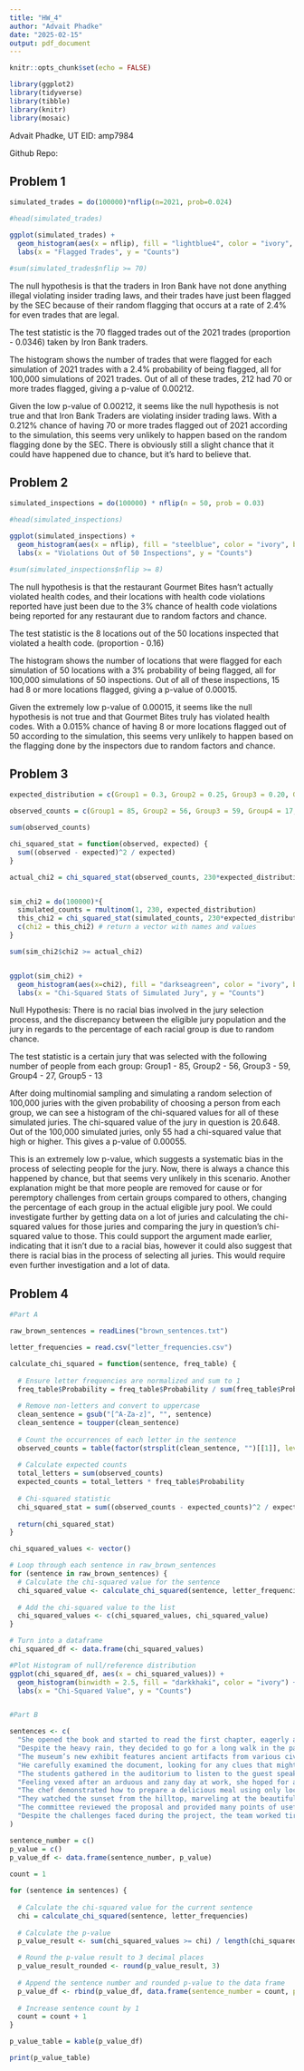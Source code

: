 ```yaml
---
title: "HW_4"
author: "Advait Phadke"
date: "2025-02-15"
output: pdf_document
---
```


```r
knitr::opts_chunk$set(echo = FALSE)

library(ggplot2)
library(tidyverse)
library(tibble)
library(knitr)
library(mosaic)
```

Advait Phadke, UT EID: amp7984

Github Repo:

## Problem 1

```r

simulated_trades = do(100000)*nflip(n=2021, prob=0.024)

#head(simulated_trades) 

ggplot(simulated_trades) + 
  geom_histogram(aes(x = nflip), fill = "lightblue4", color = "ivory", binwidth = 1) + 
  labs(x = "Flagged Trades", y = "Counts")

#sum(simulated_trades$nflip >= 70)

```

The null hypothesis is that the traders in Iron Bank have not done anything illegal violating insider trading laws, and their trades have just been flagged by the SEC because of their random flagging that occurs at a rate of 2.4% for even trades that are legal.

The test statistic is the 70 flagged trades out of the 2021 trades (proportion - 0.0346) taken by Iron Bank traders.

The histogram shows the number of trades that were flagged for each simulation of 2021 trades with a 2.4% probability of being flagged, all for 100,000 simulations of 2021 trades. Out of all of these trades, 212 had 70 or more trades flagged, giving a p-value of 0.00212.

Given the low p-value of 0.00212, it seems like the null hypothesis is not true and that Iron Bank Traders are violating insider trading laws. With a 0.212% chance of having 70 or more trades flagged out of 2021 according to the simulation, this seems very unlikely to happen based on the random flagging done by the SEC. There is obviously still a slight chance that it could have happened due to chance, but it's hard to believe that.

## Problem 2

```r

simulated_inspections = do(100000) * nflip(n = 50, prob = 0.03)

#head(simulated_inspections)

ggplot(simulated_inspections) + 
  geom_histogram(aes(x = nflip), fill = "steelblue", color = "ivory", binwidth = 1) + 
  labs(x = "Violations Out of 50 Inspections", y = "Counts")

#sum(simulated_inspections$nflip >= 8)


```

The null hypothesis is that the restaurant Gourmet Bites hasn't actually violated health codes, and their locations with health code violations reported have just been due to the 3% chance of health code violations being reported for any restaurant due to random factors and chance.

The test statistic is the 8 locations out of the 50 locations inspected that violated a health code. (proportion - 0.16)

The histogram shows the number of locations that were flagged for each simulation of 50 locations with a 3% probability of being flagged, all for 100,000 simulations of 50 inspections. Out of all of these inspections, 15 had 8 or more locations flagged, giving a p-value of 0.00015.

Given the extremely low p-value of 0.00015, it seems like the null hypothesis is not true and that Gourmet Bites truly has violated health codes. With a 0.015% chance of having 8 or more locations flagged out of 50 according to the simulation, this seems very unlikely to happen based on the flagging done by the inspectors due to random factors and chance.

## Problem 3

```r

expected_distribution = c(Group1 = 0.3, Group2 = 0.25, Group3 = 0.20, Group4 = 0.15, Group5 = 0.10)

observed_counts = c(Group1 = 85, Group2 = 56, Group3 = 59, Group4 = 17, Group5 = 13)

sum(observed_counts)

chi_squared_stat = function(observed, expected) {
  sum((observed - expected)^2 / expected)
}

actual_chi2 = chi_squared_stat(observed_counts, 230*expected_distribution)


sim_chi2 = do(100000)*{
  simulated_counts = rmultinom(1, 230, expected_distribution)
  this_chi2 = chi_squared_stat(simulated_counts, 230*expected_distribution)
  c(chi2 = this_chi2) # return a vector with names and values
}

sum(sim_chi2$chi2 >= actual_chi2)


ggplot(sim_chi2) + 
  geom_histogram(aes(x=chi2), fill = "darkseagreen", color = "ivory", binwidth = 0.75) + 
  labs(x = "Chi-Squared Stats of Simulated Jury", y = "Counts")
```

Null Hypothesis: There is no racial bias involved in the jury selection process, and the discrepancy between the eligible jury population and the jury in regards to the percentage of each racial group is due to random chance.

The test statistic is a certain jury that was selected with the following number of people from each group: Group1 - 85, Group2 - 56, Group3 - 59, Group4 - 27, Group5 - 13

After doing multinomial sampling and simulating a random selection of 100,000 juries with the given probability of choosing a person from each group, we can see a histogram of the chi-squared values for all of these simulated juries. The chi-squared value of the jury in question is 20.648. Out of the 100,000 simulated juries, only 55 had a chi-squared value that high or higher. This gives a p-value of 0.00055.

This is an extremely low p-value, which suggests a systematic bias in the process of selecting people for the jury. Now, there is always a chance this happened by chance, but that seems very unlikely in this scenario. Another explanation might be that more people are removed for cause or for peremptory challenges from certain groups compared to others, changing the percentage of each group in the actual eligible jury pool. We could investigate further by getting data on a lot of juries and calculating the chi-squared values for those juries and comparing the jury in question's chi-squared value to those. This could support the argument made earlier, indicating that it isn't due to a racial bias, however it could also suggest that there is racial bias in the process of selecting all juries. This would require even further investigation and a lot of data.

## Problem 4

```r

#Part A

raw_brown_sentences = readLines("brown_sentences.txt")

letter_frequencies = read.csv("letter_frequencies.csv")

calculate_chi_squared = function(sentence, freq_table) {
  
  # Ensure letter frequencies are normalized and sum to 1
  freq_table$Probability = freq_table$Probability / sum(freq_table$Probability)
  
  # Remove non-letters and convert to uppercase
  clean_sentence = gsub("[^A-Za-z]", "", sentence)
  clean_sentence = toupper(clean_sentence)
  
  # Count the occurrences of each letter in the sentence
  observed_counts = table(factor(strsplit(clean_sentence, "")[[1]], levels = freq_table$Letter))
  
  # Calculate expected counts
  total_letters = sum(observed_counts)
  expected_counts = total_letters * freq_table$Probability
  
  # Chi-squared statistic
  chi_squared_stat = sum((observed_counts - expected_counts)^2 / expected_counts)
  
  return(chi_squared_stat)
}

chi_squared_values <- vector()

# Loop through each sentence in raw_brown_sentences
for (sentence in raw_brown_sentences) {
  # Calculate the chi-squared value for the sentence
  chi_squared_value <- calculate_chi_squared(sentence, letter_frequencies)
  
  # Add the chi-squared value to the list
  chi_squared_values <- c(chi_squared_values, chi_squared_value)
}

# Turn into a dataframe 
chi_squared_df <- data.frame(chi_squared_values)

#Plot Histogram of null/reference distribution
ggplot(chi_squared_df, aes(x = chi_squared_values)) + 
  geom_histogram(binwidth = 2.5, fill = "darkkhaki", color = "ivory") +
  labs(x = "Chi-Squared Value", y = "Counts")


#Part B

sentences <- c(
  "She opened the book and started to read the first chapter, eagerly anticipating what might come next.",
  "Despite the heavy rain, they decided to go for a long walk in the park, crossing the main avenue by the fountain in the center.",
  "The museum’s new exhibit features ancient artifacts from various civilizations around the world.",
  "He carefully examined the document, looking for any clues that might help solve the mystery.",
  "The students gathered in the auditorium to listen to the guest speaker’s inspiring lecture.",
  "Feeling vexed after an arduous and zany day at work, she hoped for a peaceful and quiet evening at home, cozying up after a quick dinner with some TV, or maybe a book on her upcoming visit to Auckland.",
  "The chef demonstrated how to prepare a delicious meal using only locally sourced ingredients, focusing mainly on some excellent dinner recipes from Spain.",
  "They watched the sunset from the hilltop, marveling at the beautiful array of colors in the sky.",
  "The committee reviewed the proposal and provided many points of useful feedback to improve the project’s effectiveness.",
  "Despite the challenges faced during the project, the team worked tirelessly to ensure its successful completion, resulting in a product that exceeded everyone’s expectations."
)

sentence_number = c()
p_value = c()
p_value_df <- data.frame(sentence_number, p_value)
  
count = 1

for (sentence in sentences) {
  
  # Calculate the chi-squared value for the current sentence
  chi = calculate_chi_squared(sentence, letter_frequencies)
  
  # Calculate the p-value
  p_value_result <- sum(chi_squared_values >= chi) / length(chi_squared_values)

  # Round the p-value result to 3 decimal places
  p_value_result_rounded <- round(p_value_result, 3)
  
  # Append the sentence number and rounded p-value to the data frame
  p_value_df <- rbind(p_value_df, data.frame(sentence_number = count, p_value = p_value_result_rounded))
  
  # Increase sentence count by 1
  count = count + 1
}

p_value_table = kable(p_value_df)

print(p_value_table)


```
